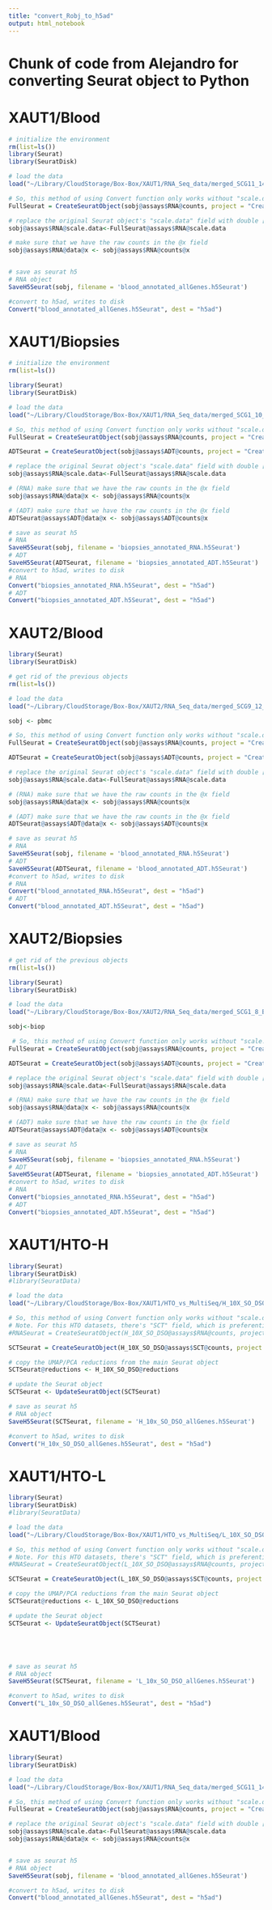 ```yaml
---
title: "convert_Robj_to_h5ad"
output: html_notebook
---
```

# Chunk of code from Alejandro for converting Seurat object to Python


# XAUT1/Blood
```r
# initialize the environment
rm(list=ls())
library(Seurat) 
library(SeuratDisk) 

# load the data
load("~/Library/CloudStorage/Box-Box/XAUT1/RNA_Seq_data/merged_SCG11_14_Blood/blood_annotated.RData")

# So, this method of using Convert function only works without "scale.data" field in the Seurat object. It's tricky to get rid of the scale.data field, thus we will copy into a new Seurat object without the scale.data field.
FullSeurat = CreateSeuratObject(sobj@assays$RNA@counts, project = "CreateSeuratObject", assay = "RNA", names.field = 1, names.delim = "_", meta.data = sobj@meta.data)

# replace the original Seurat object's "scale.data" field with double [0x0] using the FullSeurat
sobj@assays$RNA@scale.data<-FullSeurat@assays$RNA@scale.data

# make sure that we have the raw counts in the @x field
sobj@assays$RNA@data@x <- sobj@assays$RNA@counts@x


# save as seurat h5
# RNA object
SaveH5Seurat(sobj, filename = 'blood_annotated_allGenes.h5Seurat')

#convert to h5ad, writes to disk
Convert("blood_annotated_allGenes.h5Seurat", dest = "h5ad")
```

# XAUT1/Biopsies
```r
# initialize the environment
rm(list=ls())

library(Seurat) 
library(SeuratDisk) 

# load the data
load("~/Library/CloudStorage/Box-Box/XAUT1/RNA_Seq_data/merged_SCG1_10_Biopsies/biopsies_annotated.RData")

# So, this method of using Convert function only works without "scale.data" field in the Seurat object. It's tricky to get rid of the scale.data field, thus we will copy into a new Seurat object without the scale.data field.
FullSeurat = CreateSeuratObject(sobj@assays$RNA@counts, project = "CreateSeuratObject", assay = "RNA", names.field = 1, names.delim = "_", meta.data = sobj@meta.data)

ADTSeurat = CreateSeuratObject(sobj@assays$ADT@counts, project = "CreateSeuratObject", assay = "ADT", names.field = 1, names.delim = "_", meta.data = sobj@meta.data)

# replace the original Seurat object's "scale.data" field with double [0x0] using the FullSeurat
sobj@assays$RNA@scale.data<-FullSeurat@assays$RNA@scale.data

# (RNA) make sure that we have the raw counts in the @x field
sobj@assays$RNA@data@x <- sobj@assays$RNA@counts@x

# (ADT) make sure that we have the raw counts in the @x field
ADTSeurat@assays$ADT@data@x <- sobj@assays$ADT@counts@x

# save as seurat h5
# RNA
SaveH5Seurat(sobj, filename = 'biopsies_annotated_RNA.h5Seurat')
# ADT
SaveH5Seurat(ADTSeurat, filename = 'biopsies_annotated_ADT.h5Seurat')
#convert to h5ad, writes to disk
# RNA
Convert("biopsies_annotated_RNA.h5Seurat", dest = "h5ad")
# ADT
Convert("biopsies_annotated_ADT.h5Seurat", dest = "h5ad")

```

# XAUT2/Blood
```r
library(Seurat) 
library(SeuratDisk) 

# get rid of the previous objects
rm(list=ls()) 

# load the data
load("~/Library/CloudStorage/Box-Box/XAUT2/RNA_Seq_data/merged_SCG9_12_Blood/blood_annotated.RData")

sobj <- pbmc

# So, this method of using Convert function only works without "scale.data" field in the Seurat object. It's tricky to get rid of the scale.data field, thus we will copy into a new Seurat object without the scale.data field.
FullSeurat = CreateSeuratObject(sobj@assays$RNA@counts, project = "CreateSeuratObject", assay = "RNA", names.field = 1, names.delim = "_", meta.data = sobj@meta.data)

ADTSeurat = CreateSeuratObject(sobj@assays$ADT@counts, project = "CreateSeuratObject", assay = "ADT", names.field = 1, names.delim = "_", meta.data = sobj@meta.data)

# replace the original Seurat object's "scale.data" field with double [0x0] using the FullSeurat
sobj@assays$RNA@scale.data<-FullSeurat@assays$RNA@scale.data

# (RNA) make sure that we have the raw counts in the @x field
sobj@assays$RNA@data@x <- sobj@assays$RNA@counts@x

# (ADT) make sure that we have the raw counts in the @x field
ADTSeurat@assays$ADT@data@x <- sobj@assays$ADT@counts@x

# save as seurat h5
# RNA
SaveH5Seurat(sobj, filename = 'blood_annotated_RNA.h5Seurat')
# ADT
SaveH5Seurat(ADTSeurat, filename = 'blood_annotated_ADT.h5Seurat')
#convert to h5ad, writes to disk
# RNA
Convert("blood_annotated_RNA.h5Seurat", dest = "h5ad")
# ADT
Convert("blood_annotated_ADT.h5Seurat", dest = "h5ad")
```

# XAUT2/Biopsies
```r
# get rid of the previous objects
rm(list=ls()) 

library(Seurat) 
library(SeuratDisk) 

# load the data
load("~/Library/CloudStorage/Box-Box/XAUT2/RNA_Seq_data/merged_SCG1_8_Biopsies/biopsies_annotated.RData")

sobj<-biop

 # So, this method of using Convert function only works without "scale.data" field in the Seurat object. It's tricky to get rid of the scale.data field, thus we will copy into a new Seurat object without the scale.data field.
FullSeurat = CreateSeuratObject(sobj@assays$RNA@counts, project = "CreateSeuratObject", assay = "RNA", names.field = 1, names.delim = "_", meta.data = sobj@meta.data)

ADTSeurat = CreateSeuratObject(sobj@assays$ADT@counts, project = "CreateSeuratObject", assay = "ADT", names.field = 1, names.delim = "_", meta.data = sobj@meta.data)

# replace the original Seurat object's "scale.data" field with double [0x0] using the FullSeurat
sobj@assays$RNA@scale.data<-FullSeurat@assays$RNA@scale.data

# (RNA) make sure that we have the raw counts in the @x field
sobj@assays$RNA@data@x <- sobj@assays$RNA@counts@x

# (ADT) make sure that we have the raw counts in the @x field
ADTSeurat@assays$ADT@data@x <- sobj@assays$ADT@counts@x

# save as seurat h5
# RNA
SaveH5Seurat(sobj, filename = 'biopsies_annotated_RNA.h5Seurat')
# ADT
SaveH5Seurat(ADTSeurat, filename = 'biopsies_annotated_ADT.h5Seurat')
#convert to h5ad, writes to disk
# RNA
Convert("biopsies_annotated_RNA.h5Seurat", dest = "h5ad")
# ADT
Convert("biopsies_annotated_ADT.h5Seurat", dest = "h5ad")
```

# XAUT1/HTO-H
```r
library(Seurat) 
library(SeuratDisk) 
#library(SeuratData)

# load the data
load("~/Library/CloudStorage/Box-Box/XAUT1/HTO_vs_MultiSeq/H_10X_SO_DSO_scTransformed_processed.Robj")

# So, this method of using Convert function only works without "scale.data" field in the Seurat object. It's tricky to get rid of the scale.data field, thus we will copy into a new Seurat object without the scale.data field.
# Note. For this HTO datasets, there's "SCT" field, which is preferentially converted to over "RNA" or other assays. So, we will just copy the "RNA" assay among the full Seurat object.
#RNASeurat = CreateSeuratObject(H_10X_SO_DSO@assays$RNA@counts, project = "CreateSeuratObject", assay = "RNA", names.field = 1, names.delim = "_", meta.data = H_10X_SO_DSO@meta.data)

SCTSeurat = CreateSeuratObject(H_10X_SO_DSO@assays$SCT@counts, project = "CreateSeuratObject", assay = "SCT", names.field = 1, names.delim = "_", meta.data = H_10X_SO_DSO@meta.data)

# copy the UMAP/PCA reductions from the main Seurat object
SCTSeurat@reductions <- H_10X_SO_DSO@reductions

# update the Seurat object
SCTSeurat <- UpdateSeuratObject(SCTSeurat)

# save as seurat h5
# RNA object
SaveH5Seurat(SCTSeurat, filename = 'H_10x_SO_DSO_allGenes.h5Seurat')

#convert to h5ad, writes to disk
Convert("H_10x_SO_DSO_allGenes.h5Seurat", dest = "h5ad")
```

# XAUT1/HTO-L
```r
library(Seurat) 
library(SeuratDisk) 
#library(SeuratData)

# load the data
load("~/Library/CloudStorage/Box-Box/XAUT1/HTO_vs_MultiSeq/L_10X_SO_DSO_scTransformed_processed.Robj")

# So, this method of using Convert function only works without "scale.data" field in the Seurat object. It's tricky to get rid of the scale.data field, thus we will copy into a new Seurat object without the scale.data field.
# Note. For this HTO datasets, there's "SCT" field, which is preferentially converted to over "RNA" or other assays. So, we will just copy the "RNA" assay among the full Seurat object.
#RNASeurat = CreateSeuratObject(L_10X_SO_DSO@assays$RNA@counts, project = "CreateSeuratObject", assay = "RNA", names.field = 1, names.delim = "_", meta.data = L_10X_SO_DSO@meta.data)

SCTSeurat = CreateSeuratObject(L_10X_SO_DSO@assays$SCT@counts, project = "CreateSeuratObject", assay = "SCT", names.field = 1, names.delim = "_", meta.data = L_10X_SO_DSO@meta.data)

# copy the UMAP/PCA reductions from the main Seurat object
SCTSeurat@reductions <- L_10X_SO_DSO@reductions

# update the Seurat object
SCTSeurat <- UpdateSeuratObject(SCTSeurat)





# save as seurat h5
# RNA object
SaveH5Seurat(SCTSeurat, filename = 'L_10x_SO_DSO_allGenes.h5Seurat')

#convert to h5ad, writes to disk
Convert("L_10x_SO_DSO_allGenes.h5Seurat", dest = "h5ad")
```
# XAUT1/Blood
```r
library(Seurat) 
library(SeuratDisk) 

# load the data
load("~/Library/CloudStorage/Box-Box/XAUT1/RNA_Seq_data/merged_SCG11_14_Blood/blood_annotated.RData")

# So, this method of using Convert function only works without "scale.data" field in the Seurat object. It's tricky to get rid of the scale.data field, thus we will copy into a new Seurat object without the scale.data field.
FullSeurat = CreateSeuratObject(sobj@assays$RNA@counts, project = "CreateSeuratObject", assay = "RNA", names.field = 1, names.delim = "_", meta.data = sobj@meta.data)

# replace the original Seurat object's "scale.data" field with double [0x0] using the FullSeurat
sobj@assays$RNA@scale.data<-FullSeurat@assays$RNA@scale.data
sobj@assays$RNA@data@x <- sobj@assays$RNA@counts@x


# save as seurat h5
# RNA object
SaveH5Seurat(sobj, filename = 'blood_annotated_allGenes.h5Seurat')

#convert to h5ad, writes to disk
Convert("blood_annotated_allGenes.h5Seurat", dest = "h5ad")
```